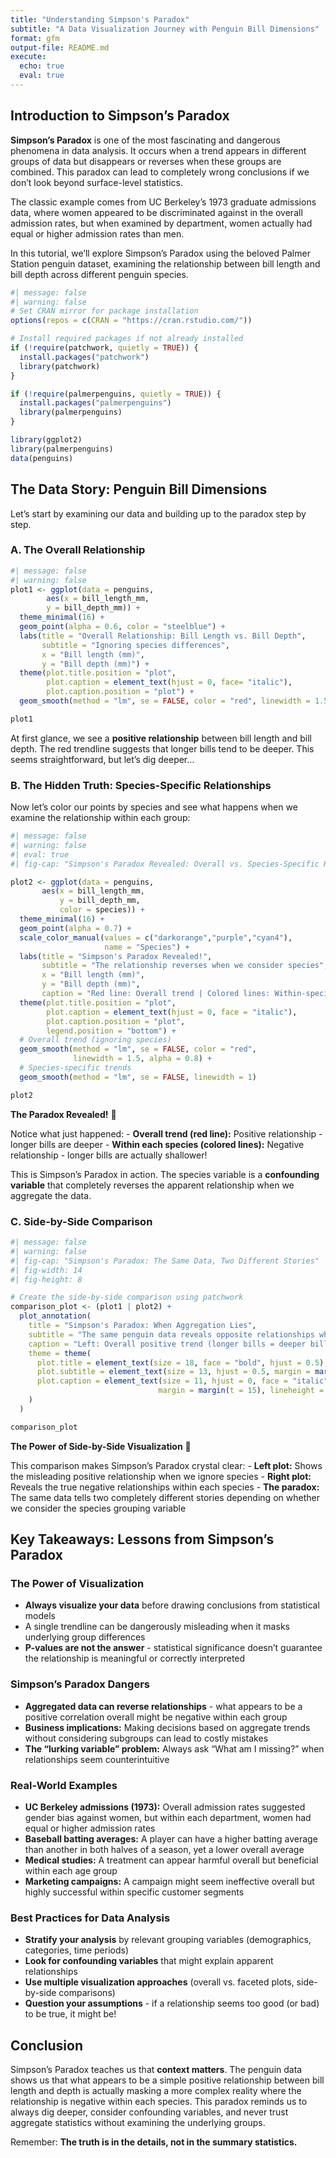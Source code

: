 ```yaml
---
title: "Understanding Simpson's Paradox"
subtitle: "A Data Visualization Journey with Penguin Bill Dimensions"
format: gfm
output-file: README.md
execute:
  echo: true
  eval: true
---
```


## Introduction to Simpson's Paradox

**Simpson's Paradox** is one of the most fascinating and dangerous phenomena in data analysis. It occurs when a trend appears in different groups of data but disappears or reverses when these groups are combined. This paradox can lead to completely wrong conclusions if we don't look beyond surface-level statistics.

The classic example comes from UC Berkeley's 1973 graduate admissions data, where women appeared to be discriminated against in the overall admission rates, but when examined by department, women actually had equal or higher admission rates than men.

In this tutorial, we'll explore Simpson's Paradox using the beloved Palmer Station penguin dataset, examining the relationship between bill length and bill depth across different penguin species.

```r
#| message: false
#| warning: false
# Set CRAN mirror for package installation
options(repos = c(CRAN = "https://cran.rstudio.com/"))

# Install required packages if not already installed
if (!require(patchwork, quietly = TRUE)) {
  install.packages("patchwork")
  library(patchwork)
}

if (!require(palmerpenguins, quietly = TRUE)) {
  install.packages("palmerpenguins")
  library(palmerpenguins)
}

library(ggplot2)
library(palmerpenguins)
data(penguins)
```

## The Data Story: Penguin Bill Dimensions

Let's start by examining our data and building up to the paradox step by step.

### A. The Overall Relationship

```r
#| message: false
#| warning: false
plot1 <- ggplot(data = penguins,
        aes(x = bill_length_mm,
        y = bill_depth_mm)) +
  theme_minimal(16) +
  geom_point(alpha = 0.6, color = "steelblue") +
  labs(title = "Overall Relationship: Bill Length vs. Bill Depth",
       subtitle = "Ignoring species differences",
       x = "Bill length (mm)",
       y = "Bill depth (mm)") +
  theme(plot.title.position = "plot",
        plot.caption = element_text(hjust = 0, face= "italic"),
        plot.caption.position = "plot") +
  geom_smooth(method = "lm", se = FALSE, color = "red", linewidth = 1.5)

plot1
```

At first glance, we see a **positive relationship** between bill length and bill depth. The red trendline suggests that longer bills tend to be deeper. This seems straightforward, but let's dig deeper...

### B. The Hidden Truth: Species-Specific Relationships

Now let's color our points by species and see what happens when we examine the relationship within each group:

```r
#| message: false
#| warning: false
#| eval: true
#| fig-cap: "Simpson's Paradox Revealed: Overall vs. Species-Specific Relationships"

plot2 <- ggplot(data = penguins,
       aes(x = bill_length_mm,
           y = bill_depth_mm,
           color = species)) +
  theme_minimal(16) +
  geom_point(alpha = 0.7) +
  scale_color_manual(values = c("darkorange","purple","cyan4"),
                     name = "Species") +
  labs(title = "Simpson's Paradox Revealed!",
       subtitle = "The relationship reverses when we consider species",
       x = "Bill length (mm)",
       y = "Bill depth (mm)",
       caption = "Red line: Overall trend | Colored lines: Within-species trends") +
  theme(plot.title.position = "plot",
        plot.caption = element_text(hjust = 0, face = "italic"),
        plot.caption.position = "plot",
        legend.position = "bottom") +
  # Overall trend (ignoring species)
  geom_smooth(method = "lm", se = FALSE, color = "red", 
              linewidth = 1.5, alpha = 0.8) +
  # Species-specific trends
  geom_smooth(method = "lm", se = FALSE, linewidth = 1)

plot2
```

**The Paradox Revealed!** 🎯

Notice what just happened:
- **Overall trend (red line):** Positive relationship - longer bills are deeper
- **Within each species (colored lines):** Negative relationship - longer bills are actually shallower!

This is Simpson's Paradox in action. The species variable is a **confounding variable** that completely reverses the apparent relationship when we aggregate the data.

### C. Side-by-Side Comparison

```r
#| message: false
#| warning: false
#| fig-cap: "Simpson's Paradox: The Same Data, Two Different Stories"
#| fig-width: 14
#| fig-height: 8

# Create the side-by-side comparison using patchwork
comparison_plot <- (plot1 | plot2) +
  plot_annotation(
    title = "Simpson's Paradox: When Aggregation Lies",
    subtitle = "The same penguin data reveals opposite relationships when we ignore vs. consider species differences",
    caption = "Left: Overall positive trend (longer bills = deeper bills) | Right: Within-species negative trends (longer bills = shallower bills)\nThis paradox occurs because different species have different bill size ranges, creating a spurious positive correlation when aggregated.",
    theme = theme(
      plot.title = element_text(size = 18, face = "bold", hjust = 0.5),
      plot.subtitle = element_text(size = 13, hjust = 0.5, margin = margin(b = 15)),
      plot.caption = element_text(size = 11, hjust = 0, face = "italic", 
                                 margin = margin(t = 15), lineheight = 1.2)
    )
  )

comparison_plot
```

**The Power of Side-by-Side Visualization** 🎯

This comparison makes Simpson's Paradox crystal clear:
- **Left plot:** Shows the misleading positive relationship when we ignore species
- **Right plot:** Reveals the true negative relationships within each species
- **The paradox:** The same data tells two completely different stories depending on whether we consider the species grouping variable

## Key Takeaways: Lessons from Simpson's Paradox

### The Power of Visualization

- **Always visualize your data** before drawing conclusions from statistical models
- A single trendline can be dangerously misleading when it masks underlying group differences
- **P-values are not the answer** - statistical significance doesn't guarantee the relationship is meaningful or correctly interpreted

### Simpson's Paradox Dangers

- **Aggregated data can reverse relationships** - what appears to be a positive correlation overall might be negative within each group
- **Business implications:** Making decisions based on aggregate trends without considering subgroups can lead to costly mistakes
- **The "lurking variable" problem:** Always ask "What am I missing?" when relationships seem counterintuitive

### Real-World Examples

- **UC Berkeley admissions (1973):** Overall admission rates suggested gender bias against women, but within each department, women had equal or higher admission rates
- **Baseball batting averages:** A player can have a higher batting average than another in both halves of a season, yet a lower overall average
- **Medical studies:** A treatment can appear harmful overall but beneficial within each age group
- **Marketing campaigns:** A campaign might seem ineffective overall but highly successful within specific customer segments

### Best Practices for Data Analysis

- **Stratify your analysis** by relevant grouping variables (demographics, categories, time periods)
- **Look for confounding variables** that might explain apparent relationships
- **Use multiple visualization approaches** (overall vs. faceted plots, side-by-side comparisons)
- **Question your assumptions** - if a relationship seems too good (or bad) to be true, it might be!

## Conclusion

Simpson's Paradox teaches us that **context matters**. The penguin data shows us that what appears to be a simple positive relationship between bill length and depth is actually masking a more complex reality where the relationship is negative within each species. This paradox reminds us to always dig deeper, consider confounding variables, and never trust aggregate statistics without examining the underlying groups.

Remember: **The truth is in the details, not in the summary statistics.**

